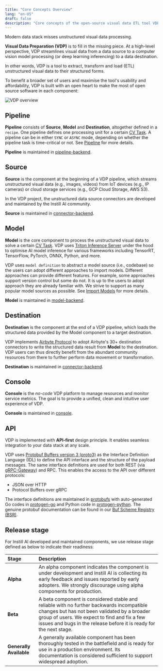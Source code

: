 ```yaml
---
title: "Core Concepts Overview"
lang: "en-US"
draft: false
description: "Core concepts of the open-source visual data ETL tool VDP https://github.com/instill-ai/vdp"
---
```


Modern data stack misses unstructured visual data processing.

**Visual Data Preparation (VDP)** is to fill in the missing piece. At a high-level perspective, VDP streamlines visual data from a data source to a computer vision model processing (or deep learning inferencing) to a data destination.

In other words, VDP is a tool to extract, transform and load (ETL) unstructured visual data to their structured forms.

To benefit a broader set of users and maximise the tool's usability and affordability, VDP is built with an open heart to make the most of open source software in each component:

![VDP overview](/docs-assets/core-concepts/overview.svg)

## Pipeline

**Pipeline** consists of **Source**, **Model** and **Destination**, altogether defined in a `recipe`. One pipeline defines one processing unit for a certain [CV Task](cv-task). A pipeline can be in either `SYNC` or `ASYNC` mode, depending on whether the pipeline task is time-critical or not. See [Pipeline](pipeline) for more details.

**Pipeline** is maintained in [pipeline-backend](https://github.com/instill-ai/pipeline-backend).

## Source

**Source** is the component at the beginning of a VDP pipeline, which streams unstructured visual data (e.g., images, videos) from IoT devices (e.g., IP cameras) or cloud storage services (e.g., GCP Cloud Storage, AWS S3).

In the VDP project, the unstructured data source connectors are developed and maintained by the Instill AI community.

**Source** is maintained in [connector-backend](https://github.com/instill-ai/connector-backend).

## Model

**Model** is the core component to process the unstructured visual data to solve a certain [CV Task](cv-task). VDP uses [Triton Inference Server](https://github.com/triton-inference-server/server) under the hood to optimise AI model inference for various frameworks including TensorRT, TensorFlow, PyTorch, ONNX, Python, and more.

VDP uses `model definition` to abstract a model source (i.e., codebase) so the users can adopt different approaches to import models. Different approaches can provide different features. For example, some approaches support version control but some do not. It is up to the users to adopt approach they are already familiar with. We strive to support as many popular model sources as possible. See [Import Models](/docs/import-models/overview) for more details.

**Model** is maintained in [model-backend](https://github.com/instill-ai/model-backend).

## Destination

**Destination** is the component at the end of a VDP pipeline, which loads the structured data provided by the Model component to a target destination.

VDP implements [Airbyte Protocol](https://docs.airbyte.com/understanding-airbyte/airbyte-protocol) to adopt Airbyte's 30+ destination connectors to write the structured data result from **Model** to the destination. VDP users can thus directly benefit from the abundant community resources from there to further perform data movement or transformation.

**Destination** is maintained in [connector-backend](https://github.com/instill-ai/connector-backend).

## Console

**Console** is the _no-code_ VDP platform to manage resources and monitor service metrics. The goal is to provide a unified, clean and intuitive user experience of VDP.

**Console** is maintained in [console](https://github.com/instill-ai/console).

## API

VDP is implemented with **API-first** design principle. It enables seamless integration to your data stack at any scale.

VDP uses [Protobuf Buffers version 3 (proto3)](https://developers.google.com/protocol-buffers) as the Interface Definition Language (IDL) to define the API interface and the structure of the payload messages.
The same interface definitions are used for both REST (via [gRPC-Gateway](https://github.com/grpc-ecosystem/grpc-gateway)) and RPC. This enables the access to the API over different protocols:

- JSON over HTTP
- Protocol Buffers over gRPC

The interface definitions are maintained in [protobufs](https://github.com/instill-ai/protobufs) with auto-generated Go codes in [protogen-go](https://github.com/instill-ai/protogen-go) and Python code in [protogen-python](https://github.com/instill-ai/protogen-python).
The genuine protobuf documentation can be found in our [Buf Scheme Registry (BSR)](https://buf.build/instill-ai/protobufs).

## Release stage

For Instill AI developed and maintained components, we use release stage defined as below to indicate their readiness:

| Stage                   | Description                                                                                                                                                                                                                                                     |
| :---------------------- | :-------------------------------------------------------------------------------------------------------------------------------------------------------------------------------------------------------------------------------------------------------------- |
| **Alpha**               | An alpha component indicates the component is under development and Instill AI is collecting its early feedback and issues reported by early adopters. We strongly discourage using alpha components for production.                                            |
| **Beta**                | A beta component is considered stable and reliable with no further backwards incompatible changes but has not been validated by a broader group of users. We expect to find and fix a few issues and bugs in the release before it is ready for the next stage. |
| **Generally Available** | A generally available component has been thoroughly tested in the battlefield and is ready for use in a production environment. Its documentation is considered sufficient to support widespread adoption.                                                      |
